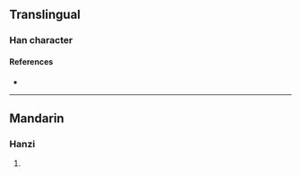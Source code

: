 {{character info/new}}
==Translingual==

===Han character===
{{Han char|rn=86|rad=火|as=08|sn=12|four=|canj=FBB|ids=⿰火朋}}

====References====
* {{Han ref|kx=0674.120|dkj=19126|hdz=32210.040|uh=7129|ud=28969}}

----

==Mandarin==

===Hanzi===
{{cmn-hanzi|pin=[[pīng]] ([[ping1]])|wg=p'ing<sup>1</sup>}}

# {{rfdef|cmn|sort=火08}}